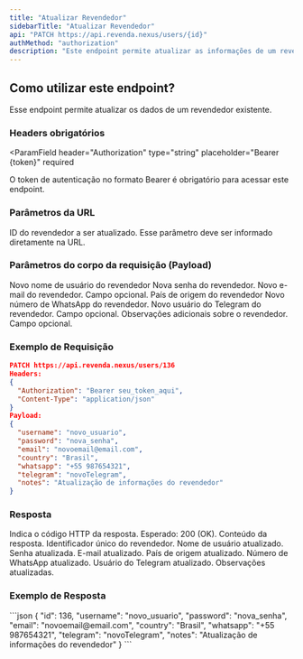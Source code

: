 ```yaml
---
title: "Atualizar Revendedor"
sidebarTitle: "Atualizar Revendedor"
api: "PATCH https://api.revenda.nexus/users/{id}"
authMethod: "authorization"
description: "Este endpoint permite atualizar as informações de um revendedor na plataforma Nexus."
---
```


## Como utilizar este endpoint?

Esse endpoint permite atualizar os dados de um revendedor existente.

### Headers obrigatórios

<ParamField
  header="Authorization"
  type="string"
  placeholder="Bearer {token}"
  required
>
  O token de autenticação no formato Bearer é obrigatório para acessar este endpoint.
</ParamField>

### Parâmetros da URL

<ParamField path="id" type="string" placeholder="136" required>
  ID do revendedor a ser atualizado. Esse parâmetro deve ser informado diretamente na URL.
</ParamField>

### Parâmetros do corpo da requisição (Payload)

<ParamField body="username" type="string" placeholder="" required>
  Novo nome de usuário do revendedor
</ParamField>

<ParamField body="password" type="string" placeholder="" required>
  Nova senha do revendedor.
</ParamField>

<ParamField body="email" type="string" placeholder="exemplo@email.com">
  Novo e-mail do revendedor. Campo opcional.
</ParamField>

<ParamField body="country" type="string" placeholder="Brasil" required>
  País de origem do revendedor
</ParamField>

<ParamField body="whatsapp" type="string" placeholder="+55 12312312312" required>
  Novo número de WhatsApp do revendedor.
</ParamField>

<ParamField body="telegram" type="string" placeholder="usuarioTelegram">
  Novo usuário do Telegram do revendedor. Campo opcional.
</ParamField>

<ParamField body="notes" type="string" placeholder="Observações">
  Observações adicionais sobre o revendedor. Campo opcional.
</ParamField>

### Exemplo de Requisição

```json
PATCH https://api.revenda.nexus/users/136
Headers:
{
  "Authorization": "Bearer seu_token_aqui",
  "Content-Type": "application/json"
}
Payload:
{
  "username": "novo_usuario",
  "password": "nova_senha",
  "email": "novoemail@email.com",
  "country": "Brasil",
  "whatsapp": "+55 987654321",
  "telegram": "novoTelegram",
  "notes": "Atualização de informações do revendedor"
}
```

### Resposta

<ResponseField name="status" type="number">
  Indica o código HTTP da resposta. Esperado: 200 (OK).
</ResponseField>

<ResponseField name="response" type="object">
Conteúdo da resposta.

<Expandable title="Mostrar objeto">
<ResponseField name="id" type="number">
  Identificador único do revendedor.
</ResponseField>

<ResponseField name="username" type="string">
  Nome de usuário atualizado.
</ResponseField>

<ResponseField name="password" type="string">
  Senha atualizada.
</ResponseField>

<ResponseField name="email" type="string">
  E-mail atualizado.
</ResponseField>

<ResponseField name="country" type="string">
  País de origem atualizado.
</ResponseField>

<ResponseField name="whatsapp" type="string">
  Número de WhatsApp atualizado.
</ResponseField>

<ResponseField name="telegram" type="string">
  Usuário do Telegram atualizado.
</ResponseField>

<ResponseField name="notes" type="string">
  Observações atualizadas.
</ResponseField>
</Expandable>
</ResponseField>

### Exemplo de Resposta

<ResponseExample>
```json
{
  "id": 136,
  "username": "novo_usuario",
  "password": "nova_senha",
  "email": "novoemail@email.com",
  "country": "Brasil",
  "whatsapp": "+55 987654321",
  "telegram": "novoTelegram",
  "notes": "Atualização de informações do revendedor"
}
```
</ResponseExample>
